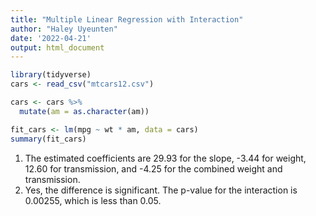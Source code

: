 ```yaml
---
title: "Multiple Linear Regression with Interaction"
author: "Haley Uyeunten"
date: '2022-04-21'
output: html_document
---
```


```r
library(tidyverse)
cars <- read_csv("mtcars12.csv")
```
```r
cars <- cars %>%
  mutate(am = as.character(am))
```


```r
fit_cars <- lm(mpg ~ wt * am, data = cars)
summary(fit_cars)
```

1. The estimated coefficients are 29.93 for the slope, -3.44 for weight, 12.60 for transmission, and -4.25 for the combined weight and transmission.
2. Yes, the difference is significant. The p-value for the interaction is 0.00255, which is less than 0.05.